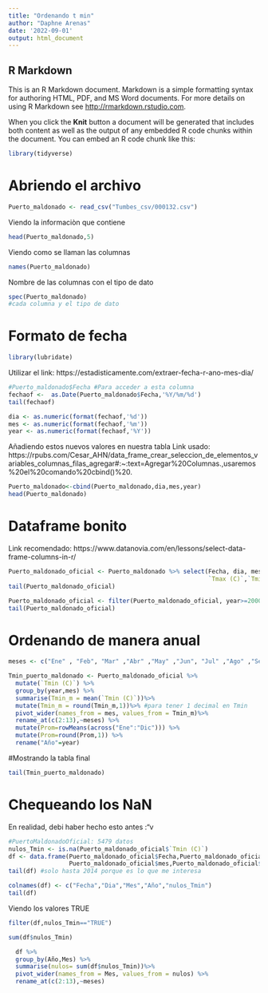 ---
title: "Ordenando t min"
author: "Daphne Arenas"
date: '2022-09-01'
output: html_document
---
## R Markdown

This is an R Markdown document. Markdown is a simple formatting syntax for authoring HTML, PDF, and MS Word documents. For more details on using R Markdown see <http://rmarkdown.rstudio.com>.

When you click the **Knit** button a document will be generated that includes both content as well as the output of any embedded R code chunks within the document. You can embed an R code chunk like this:

```{r}
library(tidyverse)
```
# Abriendo el archivo

```{r}
Puerto_maldonado <- read_csv("Tumbes_csv/000132.csv")
```
Viendo la informaciòn que contiene
```{r}
head(Puerto_maldonado,5)
```
Viendo como se llaman las columnas
```{r}
names(Puerto_maldonado)
```

Nombre de las columnas con el tipo de dato
```{r}
spec(Puerto_maldonado)
#cada columna y el tipo de dato
```

# Formato de fecha
```{r}
library(lubridate)
```

Utilizar el link: https://estadisticamente.com/extraer-fecha-r-ano-mes-dia/ 
```{r}
#Puerto_maldonado$Fecha #Para acceder a esta columna
fechaof <-  as.Date(Puerto_maldonado$Fecha,'%Y/%m/%d')
tail(fechaof)
```

```{r}
dia <- as.numeric(format(fechaof,'%d'))
mes <- as.numeric(format(fechaof,'%m'))
year <- as.numeric(format(fechaof,'%Y'))
```

Añadiendo estos nuevos valores en nuestra tabla
Link usado: https://rpubs.com/Cesar_AHN/data_frame_crear_seleccion_de_elementos_variables_columnas_filas_agregar#:~:text=Agregar%20Columnas.,usaremos%20el%20comando%20cbind()%20. 
```{r}
Puerto_maldonado<-cbind(Puerto_maldonado,dia,mes,year) 
head(Puerto_maldonado)
```

# Dataframe bonito
Link recomendado: https://www.datanovia.com/en/lessons/select-data-frame-columns-in-r/
```{r}
Puerto_maldonado_oficial <- Puerto_maldonado %>% select(Fecha, dia, mes, year,
                                                        `Tmax (C)`,`Tmin (C)`)
tail(Puerto_maldonado_oficial)
```
```{r}
Puerto_maldonado_oficial <- filter(Puerto_maldonado_oficial, year>=2000 & year<=2014)
tail(Puerto_maldonado_oficial)

```
# Ordenando de manera anual

```{r}
meses <- c("Ene" , "Feb", "Mar" ,"Abr" ,"May" ,"Jun", "Jul" ,"Ago" ,"Set" ,"Oct" ,"Nov", "Dic")

Tmin_puerto_maldonado <- Puerto_maldonado_oficial %>%
  mutate(`Tmin (C)`) %>% 
  group_by(year,mes) %>%
  summarise(Tmin_m = mean(`Tmin (C)`))%>% 
  mutate(Tmin_m = round(Tmin_m,1))%>% #para tener 1 decimal en Tmin
  pivot_wider(names_from = mes, values_from = Tmin_m)%>% 
  rename_at(c(2:13),~meses) %>% 
  mutate(Prom=rowMeans(across("Ene":"Dic"))) %>%
  mutate(Prom=round(Prom,1)) %>% 
  rename("Año"=year)
```

#Mostrando la tabla final
```{r}
tail(Tmin_puerto_maldonado)
```
# Chequeando los NaN
En realidad, debi haber hecho esto antes :"v
```{r}
#PuertoMaldonadoOficial: 5479 datos
nulos_Tmin <- is.na(Puerto_maldonado_oficial$`Tmin (C)`)
df <- data.frame(Puerto_maldonado_oficial$Fecha,Puerto_maldonado_oficial$dia,
                 Puerto_maldonado_oficial$mes,Puerto_maldonado_oficial$year,nulos_Tmin)
tail(df) #solo hasta 2014 porque es lo que me interesa
```
```{r}
colnames(df) <- c("Fecha","Dia","Mes","Año","nulos_Tmin")
tail(df)
```
Viendo los valores TRUE
```{r}
filter(df,nulos_Tmin=="TRUE")
```
```{r}
sum(df$nulos_Tmin)
```
```{r}
  df %>% 
  group_by(Año,Mes) %>%
  summarise(nulos= sum(df$nulos_Tmin))%>% 
  pivot_wider(names_from = Mes, values_from = nulos) %>% 
  rename_at(c(2:13),~meses) 
  
```



